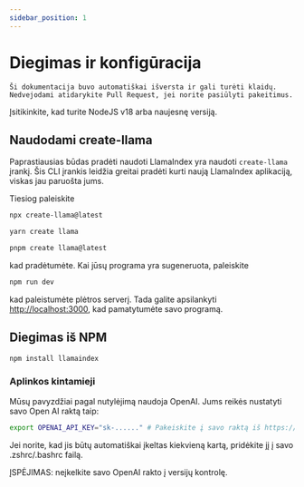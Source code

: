 ```yaml
---
sidebar_position: 1
---
```


# Diegimas ir konfigūracija

`Ši dokumentacija buvo automatiškai išversta ir gali turėti klaidų. Nedvejodami atidarykite Pull Request, jei norite pasiūlyti pakeitimus.`

Įsitikinkite, kad turite NodeJS v18 arba naujesnę versiją.

## Naudodami create-llama

Paprastiausias būdas pradėti naudoti LlamaIndex yra naudoti `create-llama` įrankį. Šis CLI įrankis leidžia greitai pradėti kurti naują LlamaIndex aplikaciją, viskas jau paruošta jums.

Tiesiog paleiskite

<Tabs>
<TabItem value="1" label="npm" default>

```bash
npx create-llama@latest
```

</TabItem>
<TabItem value="2" label="Yarn">

```bash
yarn create llama
```

</TabItem>
<TabItem value="3" label="pnpm">

```bash
pnpm create llama@latest
```

</TabItem>
</Tabs>

kad pradėtumėte. Kai jūsų programa yra sugeneruota, paleiskite

```bash npm2yarn
npm run dev
```

kad paleistumėte plėtros serverį. Tada galite apsilankyti [http://localhost:3000](http://localhost:3000), kad pamatytumėte savo programą.

## Diegimas iš NPM

```bash npm2yarn
npm install llamaindex
```

### Aplinkos kintamieji

Mūsų pavyzdžiai pagal nutylėjimą naudoja OpenAI. Jums reikės nustatyti savo Open AI raktą taip:

```bash
export OPENAI_API_KEY="sk-......" # Pakeiskite į savo raktą iš https://platform.openai.com/account/api-keys
```

Jei norite, kad jis būtų automatiškai įkeltas kiekvieną kartą, pridėkite jį į savo .zshrc/.bashrc failą.

ĮSPĖJIMAS: neįkelkite savo OpenAI rakto į versijų kontrolę.

